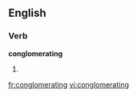 
==English==

===Verb===
'''conglomerating'''

# {{present participle of|[[conglomerate]]}}

[[fr:conglomerating]]
[[vi:conglomerating]]